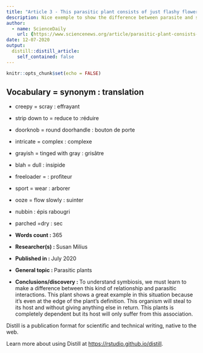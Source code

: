 ```yaml
---
title: "Article 3 - This parasitic plant consists of just flashy flowers and creepy suckers"
description: Nice exemple to show the difference between parasite and symbiont
author:
  - name: ScienceDaily
    url: {https://www.sciencenews.org/article/parasitic-plant-consists-flashy-flowers-creepy-suckers}
date: 12-07-2020
output:
  distill::distill_article:
    self_contained: false
---
```


```r
knitr::opts_chunk$set(echo = FALSE)
```
Vocabulary = synonym : translation
-------------------------------------------------------
* creepy = scray : effrayant
* strip down to = reduce to :réduire 
* doorknob = round doorhandle : bouton de porte
* intricate = complex : complexe
* grayish = tinged with gray : grisâtre
* blah = dull : insipide
* freeloader =  : profiteur
* sport = wear : arborer
* ooze = flow slowly : suinter
* nubbin : épis rabougri
* parched =dry : sec


* __Words count : __ 365 
* __Researcher(s)  : __ Susan Milius 
* __Published in  : __ July 2020 
* __General topic : __ Parasitic plants 
* __Conclusions/discovery : __ To understand symbiosis, we must learn to make a difference between this kind of relationship and parasitic interactions. This plant shows a great example in this situation because it's even at the edge of the plant's definition. This organism will steal to its host and without giving anything else in return. This plants is completely dependent but its host will only suffer from this association.


Distill is a publication format for scientific and technical writing, native to the web.

Learn more about using Distill at <https://rstudio.github.io/distill>.


